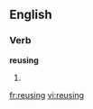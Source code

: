 ==English==

===Verb===
'''reusing'''

# {{present participle of|reuse}}

[[fr:reusing]]
[[vi:reusing]]